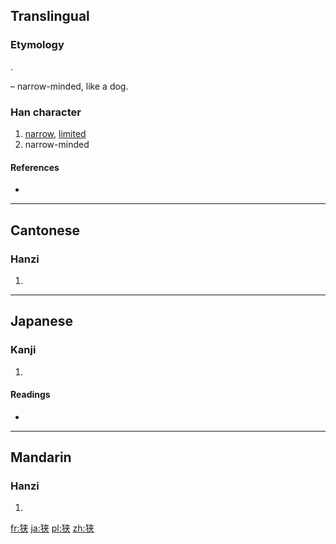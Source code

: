 {{also|狹}}
==Translingual==
{{zh-forms|狭|[[狹]]}}

===Etymology===
{{Han simp|狹|f=夾|t=夹}}.

{{Han compound|犬|alt1=犭|t1=dog|夹|ls=psc|c1=s|c2=p}} – narrow-minded, like a dog.

===Han character===
{{Han char|rn=94|rad=犬|as=06|sn=9|four=|canj=大竹大廿 (KHKT)}}

# [[narrow]], [[limited]]
# narrow-minded

====References====
* {{Han ref|kx=0711.101|dkj=20406|dj=1123.100|hdz=21343.100|uh=72ED|ud=29421}}

----

==Cantonese==

===Hanzi===
{{yue-hanzi|jyut=|y=haap6|tra=狹}}

# {{defn|Cantonese|sort=犬06}}

----

==Japanese==

===Kanji===
{{ja-kanji|grade=c|rs=犬06}}

# {{defn|Japanese|sort=犬06}}

====Readings====
* {{ja-readings|on=[[きょう]] (kyō)|kun=[[せまい]] (semai), [[せばめる]] (sebameru), [[さ]] (sa)}}

----

==Mandarin==

===Hanzi===
{{cmn-hanzi|tra=狹|pin=[[xiá]] ([[xia2]])|wg=hsia<sup>2</sup>}}

# {{defn|Mandarin|sort=犬06}}

[[fr:狭]]
[[ja:狭]]
[[pl:狭]]
[[zh:狭]]